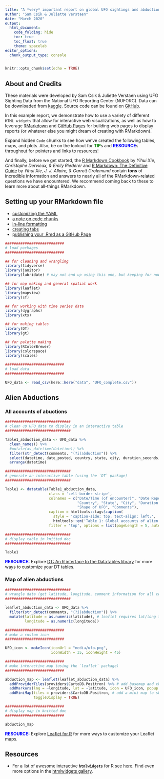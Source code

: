 ```yaml
---
title: "A *very* important report on global UFO sightings and abductions"
author: "Sam Csik & Juliette Verstaen"
date: "March 2020"
output:
  html_document:
    code_folding: hide
    toc: true
    toc_float: true
    theme: spacelab
editor_options: 
  chunk_output_type: console
---
```


```r
knitr::opts_chunk$set(echo = TRUE)
```

## About and Credits

These materials were developed by Sam Csik & Juliette Verstaen using UFO Sighting Data from the National UFO Reporting  Center (NUFORC). Data can be downloaded from [kaggle](https://www.kaggle.com/NUFORC/ufo-sightings). Source code can be found on [GitHub](https://github.com/samanthacsik/RLadiesSB-github-pages).

In this example report, we demonstrate how to use a variety of different `HTML widgets` that allow for interactive web visualizations, as well as how to leverage [RMarkdown](https://rmarkdown.rstudio.com/) and [GitHub Pages](https://pages.github.com/) for building web pages to display reports (or whatever else you might dream of creating with RMarkdown). 

Expand hidden `Code` chunks to see how we've created the following tables, maps, and plots. Also, be on the lookout for <span style="color: green;">**TIP**</span>s and <span style="color: blue;">**RESOURCE**</span>s throughout for pointers and links to resources!

And finally, before we get started, the [R Markdown Cookbook](https://bookdown.org/yihui/rmarkdown-cookbook/) by *Yihui Xie, Christophe Dervieux, & Emily Riederer* and [R Markdown: The Definitive Guide](https://bookdown.org/yihui/rmarkdown/) by *Yihui Xie, J. J. Allaire, & Garrett Grolemund* contain **tons** of incredible information and answers to nearly all of the RMarkdown-related questions we have encountered. We recommend coming back to these to learn more about all-things RMarkdown.

## Setting up your RMarkdown file

* [customizing the YAML](linked_pages/yaml.html)
* [a note on code chunks](linked_pages/code_chunks.html)
* [in-line formatting](linked_pages/inline_formatting.html)
* [creating tabs](linked_pages/creating_tabs.html) 
* [publishing your .Rmd as a GitHub Page](linked_pages/github_pages.html)

```r
###########################
# load packages
###########################

## for cleaning and wrangling
library(tidyverse)
library(janitor)
library(lubridate) # may not end up using this one, but keeping for now

## for map making and general spatial work
library(leaflet)
library(mapview)
library(sf)

## for working with time series data
library(dygraphs)
library(xts)

## for making tables
library(DT)
library(gt)

## for palette making
library(RColorBrewer)
library(colorspace)
library(scales)

###########################
# load data
###########################

UFO_data <- read_csv(here::here("data", "UFO_complete.csv"))
```

## Alien Abductions {.tabset}

### All accounts of abuctions 

```r
##############################
# clean up UFO_data to display in an interactive table
##############################

Table1_abduction_data <- UFO_data %>% 
  clean_names() %>% 
  #mutate(as_datetime(datetime)) %>% 
  filter(str_detect(comments, "(?i)abduction")) %>% 
  select(datetime, date_posted, country, state, city, duration_seconds, shape, comments) %>% 
  arrange(datetime)

##############################
# generate an interactive table (using the `DT` package) 
##############################

Table1 <- datatable(Table1_abduction_data,
                    class = 'cell-border stripe',
                    colnames = c("Date/Time (of encounter)", "Date Reported", 
                                 "Country", "State", "City", "Duration of Encounter (sec)", 
                                 "Shape of UFO", "Comments"),
                    caption = htmltools::tags$caption(
                      style = 'caption-side: top; text-align: left;', 
                      htmltools::em('Table 1: Global accounts of alien abductions from 1910-2013.')),
                    filter = 'top', options = list(pageLength = 5, autoWidth = TRUE))

##############################
# display table in knitted doc
##############################

Table1
```
<span style="color: blue;">**RESOURCE:**</span> Explore [DT: An R interface to the DataTables library](https://rstudio.github.io/DT/) for more ways to customize your DT tables.

### Map of alien abductions

```r
##############################
# wrangle data (get latitude, longitude, comment information for all comments mentioning "abduction")
##############################

leaflet_abduction_data <- UFO_data %>% 
  filter(str_detect(comments, "(?i)abduction")) %>% 
  mutate(latitude = as.numeric(latitude), # leaflet requires lat/long to be numeric values
         longitude = as.numeric(longitude))

###########################
# make a custom icon 
###########################

UFO_icon <- makeIcon(iconUrl = "media/ufo.png", 
                     iconWidth = 35, iconHeight = 45)

###########################
# make interactive map (using the `leaflet` package)
###########################

abduction_map <- leaflet(leaflet_abduction_data) %>% 
  addProviderTiles(providers$CartoDB.Positron) %>% # add basemap and choose style
  addMarkers(lng = ~longitude, lat = ~latitude, icon = UFO_icon, popup = ~ comments) %>% # add UFO_icon as data points
  addMiniMap(tiles = providers$CartoDB.Positron, # add a mini map to show zoom coverage
             toggleDisplay = TRUE)

###########################
# display map in knitted doc
###########################

abduction_map
```

<span style="color: blue;">**RESOURCE:**</span> Explore [Leaflet for R](https://rstudio.github.io/leaflet/) for more ways to customize your Leaflet maps.

## Resources

* For a list of awesome interactive **`htmlwidgets`** for R see [here](https://www.htmlwidgets.org/showcase_leaflet.html). Find even more options in the [htmlwidgets gallery](http://gallery.htmlwidgets.org/).



